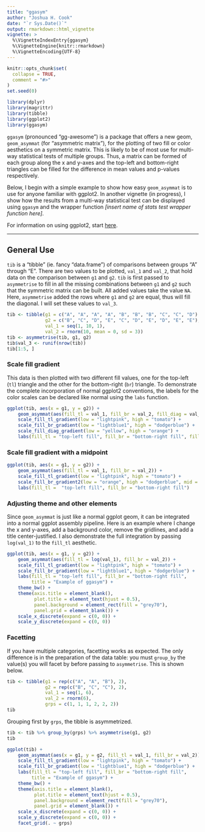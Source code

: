 ```yaml
---
title: "ggasym"
author: "Joshua H. Cook"
date: "`r Sys.Date()`"
output: rmarkdown::html_vignette
vignette: >
  %\VignetteIndexEntry{ggasym}
  %\VignetteEngine{knitr::rmarkdown}
  %\VignetteEncoding{UTF-8}
---
```


```r
knitr::opts_chunk$set(
  collapse = TRUE,
  comment = "#>"
)
set.seed(0)
```

```r
library(dplyr)
library(magrittr)
library(tibble)
library(ggplot2)
library(ggasym)
```

`ggasym` (pronounced "gg-awesome") is a package that offers a new geom, `geom_asymmat` (for "asymmetric matrix"), for the plotting of two fill or color aesthetics on a symmetric matrix. This is likely to be of most use for multi-way statistical tests of multiple groups. Thus, a matrix can be formed of each group along the x and y-axes and the top-left and bottom-right triangles can be filled for the difference in mean values and p-values respectively.

Below, I begin with a simple example to show how easy `geom_asymmat` is to use for anyone familiar with ggplot2. In another vignette (in progress), I show how the results from a multi-way statistical test can be displayed using `ggasym` and the wrapper function *[insert name of stats test wrapper function here]*.

For information on using ggplot2, start [here](https://ggplot2.tidyverse.org/index.html).

---

## General Use

`tib` is a "tibble" (ie. fancy "data.frame") of comparisons between groups "A" through "E". There are two values to be plotted, `val_1` and `val_2`, that hold data on the comparison between `g1` and `g2`. `tib` is first passed to `asymmetrise` to fill in all the missing combinations between `g1` and `g2` such that the symmetric matrix can be built. All added values take the value `NA`. Here, `asymmetrise` added the rows where `g1` and `g2` are equal, thus will fill the diagonal. I will set these values to `val_3`.

```r
tib <- tibble(g1 = c("A", "A", "A", "A", "B", "B", "B", "C", "C", "D"),
              g2 = c("B", "C", "D", "E", "C", "D", "E", "D", "E", "E"),
              val_1 = seq(1, 10, 1),
              val_2 = rnorm(10, mean = 0, sd = 3))
tib <- asymmetrise(tib, g1, g2)
tib$val_3 <- runif(nrow(tib))
tib[1:5, ]
```

### Scale fill gradient

This data is then plotted with two different fill values, one for the top-left (`tl`) triangle and the other for the bottom-right (`br`) triangle. To demonstrate the complete incorporation of normal ggplot2 conventions, the labels for the color scales can be declared like normal using the `labs` function.

```r
ggplot(tib, aes(x = g1, y = g2)) +
    geom_asymmat(aes(fill_tl = val_1, fill_br = val_2, fill_diag = val_3)) +
    scale_fill_tl_gradient(low = "lightpink", high = "tomato") +
    scale_fill_br_gradient(low = "lightblue1", high = "dodgerblue") +
    scale_fill_diag_gradient(low = "yellow", high = "orange") +
    labs(fill_tl = "top-left fill", fill_br = "bottom-right fill", fill_diag = "diagonal fill")
```

### Scale fill gradient with a midpoint

```r
ggplot(tib, aes(x = g1, y = g2)) +
    geom_asymmat(aes(fill_tl = val_1, fill_br = val_2)) +
    scale_fill_tl_gradient(low = "lightpink", high = "tomato") +
    scale_fill_br_gradient2(low = "orange", high = "dodgerblue", mid = "white") +
    labs(fill_tl =  "top-left fill", fill_br = "bottom-right fill")
```

### Adjusting theme and other elements

Since `geom_asymmat` is just like a normal ggplot geom, it can be integrated into a normal ggplot assembly pipeline. Here is an example where I change the x and y-axes, add a background color, remove the gridlines, and add a title center-justified. I also demonstrate the full integration by passing `log(val_1)` to the  `fill_tl` aesthetic.

```r
ggplot(tib, aes(x = g1, y = g2)) +
    geom_asymmat(aes(fill_tl = log(val_1), fill_br = val_2)) +
    scale_fill_tl_gradient(low = "lightpink", high = "tomato") +
    scale_fill_br_gradient(low = "lightblue1", high = "dodgerblue") +
    labs(fill_tl = "top-left fill", fill_br = "bottom-right fill",
         title = "Example of ggasym") +
    theme_bw() +
    theme(axis.title = element_blank(),
          plot.title = element_text(hjust = 0.5),
          panel.background = element_rect(fill = "grey70"),
          panel.grid = element_blank()) +
    scale_x_discrete(expand = c(0, 0)) +
    scale_y_discrete(expand = c(0, 0))
```

### Facetting

If you have multiple categories, facetting works as expected. The only difference is in the preparation of the data table: you must `group_by` the value(s) you will facet by before passing to `asymmetrise`. This is shown below.

```r
tib <- tibble(g1 = rep(c("A", "A", "B"), 2),
              g2 = rep(c("B", "C", "C"), 2),
              val_1 = seq(1, 6),
              val_2 = rnorm(6),
              grps = c(1, 1, 1, 2, 2, 2))
tib
```

Grouping first by `grps`, the tibble is asymmetrized.

```r
tib <- tib %>% group_by(grps) %>% asymmetrise(g1, g2)
tib
```


```r
ggplot(tib) +
    geom_asymmat(aes(x = g1, y = g2, fill_tl = val_1, fill_br = val_2)) +
    scale_fill_tl_gradient(low = "lightpink", high = "tomato") +
    scale_fill_br_gradient(low = "lightblue1", high = "dodgerblue") +
    labs(fill_tl = "top-left fill", fill_br = "bottom-right fill",
         title = "Example of ggasym") +
    theme_bw() +
    theme(axis.title = element_blank(),
          plot.title = element_text(hjust = 0.5),
          panel.background = element_rect(fill = "grey70"),
          panel.grid = element_blank()) +
    scale_x_discrete(expand = c(0, 0)) +
    scale_y_discrete(expand = c(0, 0)) +
    facet_grid(. ~ grps)
```

